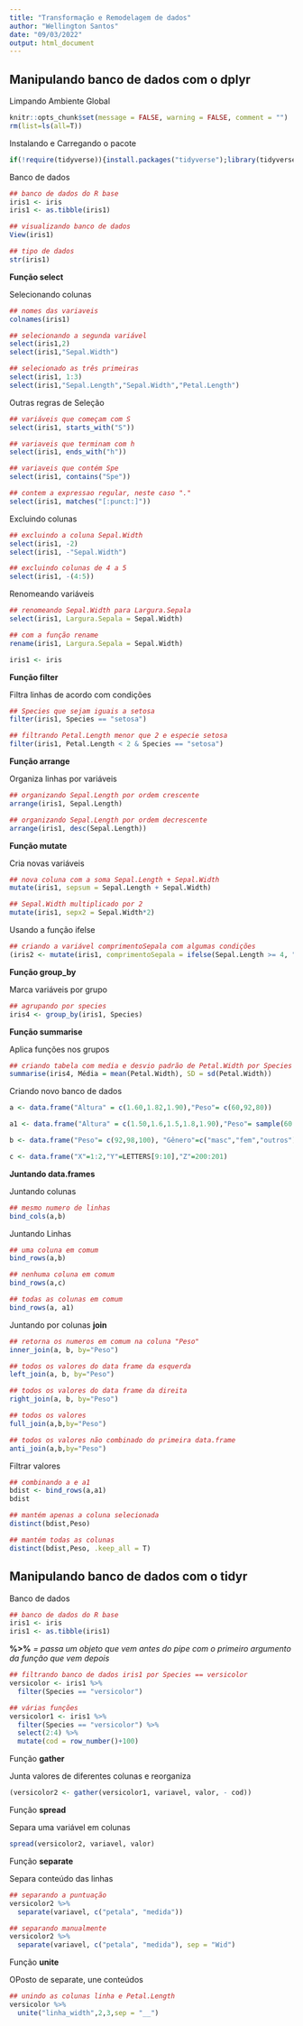 ```yaml
---
title: "Transformação e Remodelagem de dados"
author: "Wellington Santos"
date: "09/03/2022"
output: html_document
---
```


## Manipulando banco de dados com o dplyr

Limpando Ambiente Global

```r
knitr::opts_chunk$set(message = FALSE, warning = FALSE, comment = "")
rm(list=ls(all=T))
```

Instalando e Carregando o pacote 

```r
if(!require(tidyverse)){install.packages("tidyverse");library(tidyverse)}
```

Banco de dados

```r
## banco de dados do R base
iris1 <- iris
iris1 <- as.tibble(iris1)

## visualizando banco de dados
View(iris1)

## tipo de dados
str(iris1)
```
**Função select** 

Selecionando colunas

```r
## nomes das variaveis
colnames(iris1)
```

```r
## selecionando a segunda variável
select(iris1,2)
select(iris1,"Sepal.Width")
```

```r
## selecionado as três primeiras
select(iris1, 1:3)
select(iris1,"Sepal.Length","Sepal.Width","Petal.Length")
```

Outras regras de Seleção

```r
## variáveis que começam com S
select(iris1, starts_with("S"))
```

```r
## variaveis que terminam com h
select(iris1, ends_with("h"))
```

```r
## variaveis que contém Spe
select(iris1, contains("Spe"))
```

```r
## contem a expressao regular, neste caso "."
select(iris1, matches("[:punct:]"))
```


Excluindo colunas

```r
## excluindo a coluna Sepal.Width
select(iris1, -2)
select(iris1, -"Sepal.Width")
```

```r
## excluindo colunas de 4 a 5
select(iris1, -(4:5))
```

Renomeando variáveis 

```r
## renomeando Sepal.Width para Largura.Sepala
select(iris1, Largura.Sepala = Sepal.Width)

## com a função rename
rename(iris1, Largura.Sepala = Sepal.Width)
```

```r
iris1 <- iris
```

**Função filter**

Filtra linhas de acordo com condições 

```r
## Species que sejam iguais a setosa
filter(iris1, Species == "setosa")
```

```r
## filtrando Petal.Length menor que 2 e especie setosa
filter(iris1, Petal.Length < 2 & Species == "setosa")
```

**Função arrange**

Organiza linhas por variáveis

```r
## organizando Sepal.Length por ordem crescente
arrange(iris1, Sepal.Length)
```
```r
## organizando Sepal.Length por ordem decrescente
arrange(iris1, desc(Sepal.Length))
```

**Função mutate**

Cria novas variáveis

```r
## nova coluna com a soma Sepal.Length + Sepal.Width
mutate(iris1, sepsum = Sepal.Length + Sepal.Width)
```

```r
## Sepal.Width multiplicado por 2
mutate(iris1, sepx2 = Sepal.Width*2)
```

Usando a função ifelse

```r
## criando a variável comprimentoSepala com algumas condições
(iris2 <- mutate(iris1, comprimentoSepala = ifelse(Sepal.Length >= 4, "Comprido", "Curto")))
```

**Função group_by**

Marca variáveis por grupo

```r
## agrupando por species
iris4 <- group_by(iris1, Species)
```

**Função summarise**

Aplica funções nos grupos

```r
## criando tabela com media e desvio padrão de Petal.Width por Species *usei a grpup_by para isso antes*
summarise(iris4, Média = mean(Petal.Width), SD = sd(Petal.Width))
```

Criando novo banco de dados

```r
a <- data.frame("Altura" = c(1.60,1.82,1.90),"Peso"= c(60,92,80))

a1 <- data.frame("Altura" = c(1.50,1.6,1.5,1.8,1.90),"Peso"= sample(60:92,5,replace=T))

b <- data.frame("Peso"= c(92,98,100), "Gênero"=c("masc","fem","outros"))

c <- data.frame("X"=1:2,"Y"=LETTERS[9:10],"Z"=200:201)
```

**Juntando data.frames**

Juntando colunas

```r
## mesmo numero de linhas
bind_cols(a,b)
```

Juntando Linhas

```r
## uma coluna em comum
bind_rows(a,b)
```

```r
## nenhuma coluna em comum
bind_rows(a,c)
```

```r
## todas as colunas em comum
bind_rows(a, a1)
```

Juntando por colunas **join**

```r
## retorna os numeros em comum na coluna "Peso"
inner_join(a, b, by="Peso")
```

```r
## todos os valores do data frame da esquerda
left_join(a, b, by="Peso")
```

```r
## todos os valores do data frame da direita
right_join(a, b, by="Peso")
```

```r
## todos os valores
full_join(a,b,by="Peso")
```

```r
## todos os valores não combinado do primeira data.frame
anti_join(a,b,by="Peso")
```

Filtrar valores 

```r
## combinando a e a1
bdist <- bind_rows(a,a1)
bdist
```

```r
## mantém apenas a coluna selecionada
distinct(bdist,Peso)
```

```r
## mantém todas as colunas
distinct(bdist,Peso, .keep_all = T)
```

## Manipulando banco de dados com o tidyr

Banco de dados

```r
## banco de dados do R base
iris1 <- iris
iris1 <- as.tibble(iris1)
```

**%>%** *= passa um objeto que vem antes do pipe com o primeiro argumento da função que vem depois*

```r
## filtrando banco de dados iris1 por Species == versicolor
versicolor <- iris1 %>% 
  filter(Species == "versicolor")
```

```r
## várias funções
versicolor1 <- iris1 %>% 
  filter(Species == "versicolor") %>% 
  select(2:4) %>% 
  mutate(cod = row_number()+100)
```

Função **gather**

Junta valores de diferentes colunas e reorganiza

```r
(versicolor2 <- gather(versicolor1, variavel, valor, - cod))
```
Função **spread**

Separa uma variável em colunas 

```r
spread(versicolor2, variavel, valor)
```

Função **separate**

Separa conteúdo das linhas

```r
## separando a puntuação
versicolor2 %>% 
  separate(variavel, c("petala", "medida"))
```
```r
## separando manualmente
versicolor2 %>% 
  separate(variavel, c("petala", "medida"), sep = "Wid")
```
Função **unite**

OPosto de separate, une conteúdos

```r
## unindo as colunas linha e Petal.Length
versicolor %>% 
  unite("linha_width",2,3,sep = "__")
```





